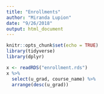 ```yaml
---
title: "Enrollments"
author: "Miranda Lupion"
date: "9/26/2018"
output: html_document
---
```


```r
knitr::opts_chunk$set(echo = TRUE)
library(tidyverse)
library(dplyr)
```

```r
x <- readRDS("enrollment.rds")
x %>%
  select(u_grad, course_name) %>%
  arrange(desc(u_grad))
```


